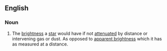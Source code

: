 ==English==

===Noun===
{{en-noun}}
{{wikipedia}}

# The [[brightness]] a [[star]] would have if not [[attenuated]] by distance or intervening gas or dust. As opposed to [[apparent brightness]] which it has as measured at a distance.